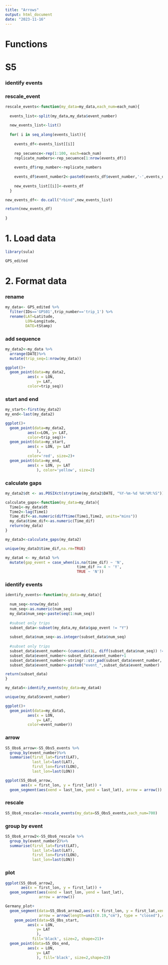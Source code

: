 ```yaml
---
title: "Arrows"
output: html_document
date: "2023-11-16"
---
```


# Functions

# S5


### identify events


### rescale_event

```r
rescale_events<-function(my_data=my_data,each_num=each_num){
  
  events_list<-split(my_data,my_data$event_number)
  
  new_events_list<-list()
  
  for( i in seq_along(events_list)){
    
    events_df<-events_list[[i]]
    
    rep_secuence<-rep(1:100, each=each_num)
    replicate_numbers<-rep_secuence[1:nrow(events_df)]
    
    events_df$rep_number<-replicate_numbers
    
    events_df$event_number2<-paste0(events_df$event_number,'-',events_df$rep_number)
    
    new_events_list[[i]]<-events_df
  }

new_events_df<- do.call("rbind",new_events_list)

return(new_events_df)
  
}
```

# 1. Load data

```r
library(sula)
```

```r
GPS_edited
```

# 2. Format data

### rename

```r
my_data<- GPS_edited %>%
  filter(IDs=='GPS01',trip_number=='trip_1') %>%
  rename(LAT=Latitude,
         LON=Longitude,
         DATE=tStamp)
```

### add sequence

```r
my_data2<-my_data %>%
  arrange(DATE)%>%
  mutate(trip_seq=1:nrow(my_data))
```

```r
ggplot()+
  geom_point(data=my_data2,
          aes(x = LON,
              y= LAT,
          color=trip_seq))
```

### start and end

```r
my_start<-first(my_data2)
my_end<-last(my_data2)
```

```r
ggplot()+
  geom_point(data=my_data2,
          aes(x=LON, y= LAT,
          color=trip_seq))+
  geom_point(data=my_start,
          aes(x = LON, y= LAT
              ), 
          color='red', size=2)+
  geom_point(data=my_end,
          aes(x = LON, y= LAT
              ), color='yellow', size=2)
```

### calculate gaps

```r
my_data2$dt <- as.POSIXct(strptime(my_data2$DATE, "%Y-%m-%d %H:%M:%S"))
```

```r
calculate_gaps<-function(my_data=my_data){
  Time1<-my_data$dt
  Time2<-lag(Time1)
  Time_dif<-as.numeric(difftime(Time1,Time2, units="mins"))
  my_data$time_dif<-as.numeric(Time_dif)
  return(my_data)
}
```

```r
my_data3<-calculate_gaps(my_data2)
```

```r
unique(my_data3$time_dif,na.rm=TRUE)
```

```r
my_data4 <- my_data3 %>%
  mutate(gap_event = case_when(is.na(time_dif) ~ 'N',
                                time_dif >= 4 ~ 'Y',
                                TRUE ~ 'N'))
```

### identify events

```r
identify_events<-function(my_data=my_data){
  
  num_seq<-nrow(my_data)
  num_seq<-as.numeric(num_seq)
  my_data$num_seq<-paste(seq(1:num_seq))
  
  #subset only trips
  subset_data<-subset(my_data,my_data$gap_event != "Y")
  
  subset_data$num_seq<-as.integer(subset_data$num_seq)
  
  #subset only trips
  subset_data$event_number<-(cumsum(c(1L, diff(subset_data$num_seq)) != 1L))
  subset_data$event_number<-subset_data$event_number+1
  subset_data$event_number<-stringr::str_pad(subset_data$event_number, 3, pad = "0")
  subset_data$event_number<-paste0("event_",subset_data$event_number)

return(subset_data)
}
```

```r
my_data5<-identify_events(my_data=my_data4)
```

```r
unique(my_data5$event_number)
```

```r
ggplot()+
  geom_point(data=my_data5,
          aes(x = LON,
              y= LAT,
          color=event_number))
```
### arrow

```r
S5_Obs6_arrow<-S5_Obs5_events %>%
  group_by(event_number)%>%
  summarise(first_lat=first(LAT),
            last_lat=last(LAT),
            first_lon=first(LON),
            last_lon=last(LON))
```

```r
ggplot(S5_Obs6_arrow,
       aes(x = first_lon, y = first_lat)) +
  geom_segment(aes(xend = last_lon, yend = last_lat), arrow = arrow())
```

### rescale 

```r
S5_Obs6_rescale<-rescale_events(my_data=S5_Obs5_events,each_num=700)
```


### group by event

```r
S5_Obs6_arrow2<-S5_Obs6_rescale %>%
  group_by(event_number2)%>%
  summarise(first_lat=first(LAT),
            last_lat=last(LAT),
            first_lon=first(LON),
            last_lon=last(LON))
```

### plot 

```r
ggplot(S5_Obs6_arrow2,
       aes(x = first_lon, y = first_lat)) +
  geom_segment(aes(xend = last_lon, yend = last_lat), 
               arrow = arrow())
```

```r
Germany_plot+  
  geom_segment(data=S5_Obs6_arrow2,aes(x = first_lon, y = first_lat,xend = last_lon, yend = last_lat), 
               arrow = arrow(length=unit(0.19,"cm"), type = "closed"),color='#c1121f')+
    geom_point(data=S5_Obs_start,
          aes(x = LON,
              y= LAT
              ), 
            fill='black', size=2, shape=21)+
  geom_point(data=S5_Obs_end,
          aes(x = LON,
              y= LAT
              ), fill='black', size=2,shape=23)
```

